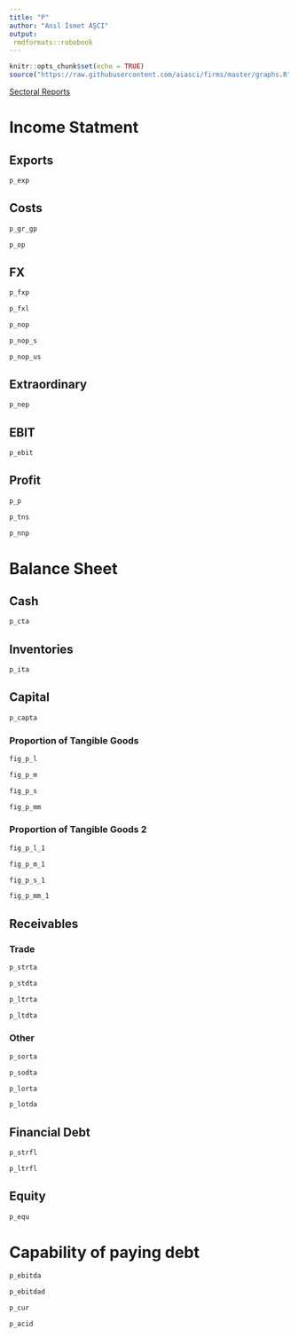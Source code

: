 ```yaml
---
title: "P"
author: "Anıl İsmet AŞCI"
output:
 rmdformats::robobook
---
```


```r
knitr::opts_chunk$set(echo = TRUE)
source("https://raw.githubusercontent.com/aiasci/firms/master/graphs.R")
```


<div><a href="https://aiasci.github.io/firms/sectoral.html">Sectoral Reports </a> </div>

# Income Statment

## Exports

```r
p_exp
```


## Costs

```r
p_gr_gp
```

```r
p_op
```


## FX

```r
p_fxp
```


```r
p_fxl
```


```r
p_nop
```

```r
p_nop_s
```

```r
p_nop_us
```


## Extraordinary

```r
p_nep
```


## EBIT

```r
p_ebit
```

## Profit

```r
p_p
```

```r
p_tns
```

```r
p_nnp
```


# Balance Sheet

## Cash

```r
p_cta
```

## Inventories

```r
p_ita
```

## Capital

```r
p_capta
```

### Proportion of Tangible Goods

```r
fig_p_l
```

```r
fig_p_m
```

```r
fig_p_s
```

```r
fig_p_mm
```

### Proportion of Tangible Goods 2

```r
fig_p_l_1
```

```r
fig_p_m_1
```

```r
fig_p_s_1
```

```r
fig_p_mm_1
```


## Receivables

### Trade

```r
p_strta
```

```r
p_stdta
```

```r
p_ltrta
```

```r
p_ltdta
```

### Other


```r
p_sorta
```

```r
p_sodta
```

```r
p_lorta
```

```r
p_lotda
```

## Financial Debt


```r
p_strfl
```

```r
p_ltrfl
```

## Equity


```r
p_equ
```

# Capability of paying debt


```r
p_ebitda
```

```r
p_ebitdad
```

```r
p_cur
```

```r
p_acid
```

